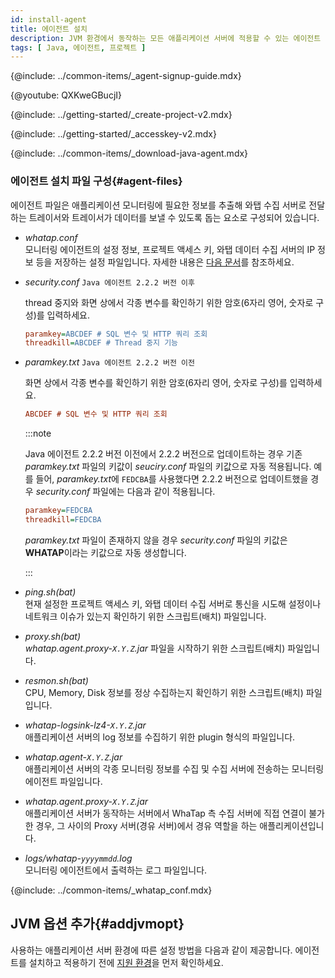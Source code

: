 ```yaml
---
id: install-agent
title: 에이전트 설치
description: JVM 환경에서 동작하는 모든 애플리케이션 서버에 적용할 수 있는 에이전트 설치 방법을 확인하세요.
tags: [ Java, 에이전트, 프로젝트 ]
---
```




{@include: ../common-items/_agent-signup-guide.mdx}

{@youtube: QXKweGBucjI}

{@include: ../getting-started/_create-project-v2.mdx}  

{@include: ../getting-started/_accesskey-v2.mdx}

{@include: ../common-items/_download-java-agent.mdx}  

### 에이전트 설치 파일 구성{#agent-files}

에이전트 파일은 애플리케이션 모니터링에 필요한 정보를 추출해 와탭 수집 서버로 전달하는 트레이서와 트레이서가 데이터를 보낼 수 있도록 돕는 요소로 구성되어 있습니다.

* *whatap.conf*<br/>
  모니터링 에이전트의 설정 정보, 프로젝트 액세스 키, 와탭 데이터 수집 서버의 IP 정보 등을 저장하는 설정 파일입니다. 자세한 내용은 [다음 문서](set-agent)를 참조하세요.

* *security.conf* `Java 에이전트 2.2.2 버전 이후`

  thread 중지와 화면 상에서 각종 변수를 확인하기 위한 암호(6자리 영어, 숫자로 구성)를 입력하세요.

  ```ini title='security.conf'
  paramkey=ABCDEF # SQL 변수 및 HTTP 쿼리 조회
  threadkill=ABCDEF # Thread 중지 기능
  ```

* *paramkey.txt* `Java 에이전트 2.2.2 버전 이전`

  화면 상에서 각종 변수를 확인하기 위한 암호(6자리 영어, 숫자로 구성)를 입력하세요.

  ```ini title='paramkey.txt'
  ABCDEF # SQL 변수 및 HTTP 쿼리 조회
  ```

  :::note
  
  Java 에이전트 2.2.2 버전 이전에서 2.2.2 버전으로 업데이트하는 경우 기존 *paramkey.txt* 파일의 키값이 *seuciry.conf* 파일의 키값으로 자동 적용됩니다. 예를 들어, *paramkey.txt*에 `FEDCBA`를 사용했다면 2.2.2 버전으로 업데이트했을 경우 *security.conf* 파일에는 다음과 같이 적용됩니다.
  
  ```ini
  paramkey=FEDCBA
  threadkill=FEDCBA
  ```
  
  *paramkey.txt* 파일이 존재하지 않을 경우 *security.conf* 파일의 키값은 **WHATAP**이라는 키값으로 자동 생성합니다.
  
  :::

* *ping.sh(bat)*<br/>
  현재 설정한 프로젝트 액세스 키, 와탭 데이터 수집 서버로 통신을 시도해 설정이나 네트워크 이슈가 있는지 확인하기 위한 스크립트(배치) 파일입니다.

* *proxy.sh(bat)*<br/>
  *whatap.agent.proxy-`X.Y.Z`.jar* 파일을 시작하기 위한 스크립트(배치) 파일입니다.

* *resmon.sh(bat)*<br/>
  CPU, Memory, Disk 정보를 정상 수집하는지 확인하기 위한 스크립트(배치) 파일입니다.

* *whatap-logsink-lz4-`X.Y.Z`.jar*<br/>
  애플리케이션 서버의 log 정보를 수집하기 위한 plugin 형식의 파일입니다.

* *whatap.agent-`X.Y.Z`.jar*<br/>
  애플리케이션 서버의 각종 모니터링 정보를 수집 및 수집 서버에 전송하는 모니터링 에이전트 파일입니다.

* *whatap.agent.proxy-`X.Y.Z`.jar*<br/>
  애플리케이션 서버가 동작하는 서버에서 WhaTap 측 수집 서버에 직접 연결이 불가한 경우, 그 사이의 Proxy 서버(경유 서버)에서 경유 역할을 하는 애플리케이션입니다.

* *logs/whatap-`yyyymmdd`.log*<br/>
  모니터링 에이전트에서 출력하는 로그 파일입니다.


{@include: ../common-items/_whatap_conf.mdx}

## JVM 옵션 추가{#addjvmopt}

사용하는 애플리케이션 서버 환경에 따른 설정 방법을 다음과 같이 제공합니다. 에이전트를 설치하고 적용하기 전에 [지원 환경](supported-spec)을 먼저 확인하세요.

<DocCardList/>